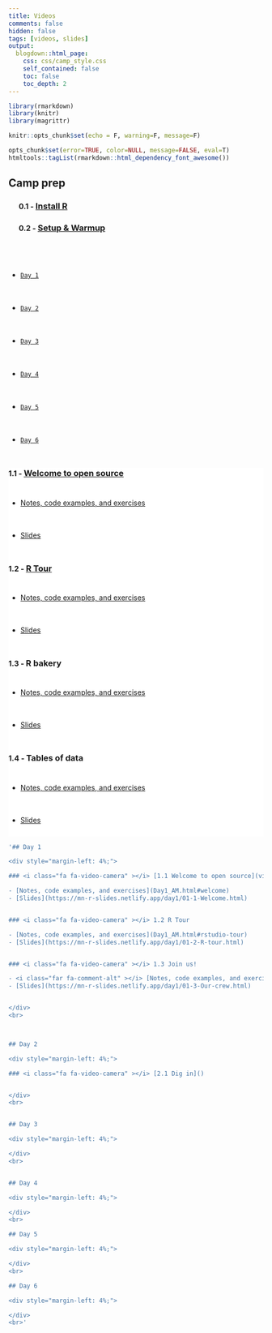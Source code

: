 ```yaml
---
title: Videos
comments: false
hidden: false
tags: [videos, slides]
output: 
  blogdown::html_page: 
    css: css/camp_style.css
    self_contained: false
    toc: false
    toc_depth: 2
---
```



<style> 
.fa {font-size: 24px;}
li {line-height: 4rem !important;}
hr {background: 0;}
</style>


```r
library(rmarkdown)
library(knitr)
library(magrittr)

knitr::opts_chunk$set(echo = F, warning=F, message=F)

opts_chunk$set(error=TRUE, color=NULL, message=FALSE, eval=T)
htmltools::tagList(rmarkdown::html_dependency_font_awesome())
```


## Camp prep

<div style="margin-left: 4%;">

### <i class="fas fa-clipboard" ></i> <span style="font-size: 90%">0.1 - </span> [Install R](install.html) 

### <i class="fas fa-clipboard" ></i> <span style="font-size: 90%">0.2 - </span> [Setup & Warmup]() 

</div>
<br>


<ul class="nav nav-pills" id="myTab" role="tablist" style="margin-top: 18px;">
<li class="nav-item active"><a class="nav-link" id="day1-tab" data-toggle="tab" href="#day1" role="tab" aria-controls="day1" aria-selected="true">`Day 1`</a></li> 
<li class="nav-item"><a class="nav-link" id="day2-tab" data-toggle="tab" href="#day2" role="tab" aria-controls="day2" aria-selected="false">`Day 2`</a></li>
<li class="nav-item"><a class="nav-link" id="day3-tab" data-toggle="tab" href="#day3" role="tab" aria-controls="day3" aria-selected="false">`Day 3`</a></li>
<li class="nav-item"><a class="nav-link" id="day4-tab" data-toggle="tab" href="#day4" role="tab" aria-controls="day4" aria-selected="false">`Day 4`</a></li> 
<li class="nav-item"><a class="nav-link" id="day5-tab" data-toggle="tab" href="#day5" role="tab" aria-controls="day5" aria-selected="false">`Day 5`</a></li> 
<li class="nav-item"><a class="nav-link" id="day6-tab" data-toggle="tab" href="#day6" role="tab" aria-controls="day6" aria-selected="false">`Day 6`</a></li></ul>

<div class="well tab-content" id="myTabContent" style="background-color: white;">
<div class="tab-pane fade active in" id="day1" role="tabpanel" aria-labelledby="day1-tab">

### <i class="fa fa-video-camera" ></i> <span style="font-size: 90%">1.1 - </span> [Welcome to open source](videos/01-1-welcome.html)  
  
- [Notes, code examples, and exercises](Day1.html#welcome) 
- [Slides](https://mn-r-slides.netlify.app/day1/01-1-Welcome.html) 


### <i class="fa fa-video-camera" ></i> <span style="font-size: 90%">1.2 - </span> [R Tour](videos/01-2-r-tour.html) 

- [Notes, code examples, and exercises](Day1.html#rstudio-tour) 
- [Slides](https://mn-r-slides.netlify.app/day1/01-2-R-tour.html) 


### <i class="fa fa-video-camera" ></i> <span style="font-size: 90%">1.3 - </span> R bakery

- [Notes, code examples, and exercises](Day1.html#names-and-things) 
- [Slides](https://mn-r-slides.netlify.app/day1/01-3-R-bakery.html)


### <i class="fa fa-video-camera" ></i> <span style="font-size: 90%">1.4 - </span> Tables of data

- [Notes, code examples, and exercises](Day1.html#tidy-tables) 
- [Slides](https://mn-r-slides.netlify.app/day1/01-4-Tables-and-dataframes.html)

</div>

<div class="tab-pane fade" id="day2" role="tabpanel" aria-labelledby="day2-tab">

</div>

<div class="tab-pane fade" id="day3" role="tabpanel" aria-labelledby="day3-tab">    
</div> 
<div class="tab-pane fade" id="day4" role="tabpanel" aria-labelledby="day4-tab">    
</div> 
<div class="tab-pane fade" id="day5" role="tabpanel" aria-labelledby="day5-tab">    
</div> 
<div class="tab-pane fade" id="day6" role="tabpanel" aria-labelledby="day6-tab"> 

</div>
</div>




```r
'## Day 1

<div style="margin-left: 4%;">

### <i class="fa fa-video-camera" ></i> [1.1 Welcome to open source](videos/01-1-welcome.html)

- [Notes, code examples, and exercises](Day1_AM.html#welcome) 
- [Slides](https://mn-r-slides.netlify.app/day1/01-1-Welcome.html) 


### <i class="fa fa-video-camera" ></i> 1.2 R Tour

- [Notes, code examples, and exercises](Day1_AM.html#rstudio-tour) 
- [Slides](https://mn-r-slides.netlify.app/day1/01-2-R-tour.html) 


### <i class="fa fa-video-camera" ></i> 1.3 Join us!

- <i class="far fa-comment-alt" ></i> [Notes, code examples, and exercises](Day1_AM.html#names-and-things) 
- [Slides](https://mn-r-slides.netlify.app/day1/01-3-Our-crew.html) 


</div>
<br>



## Day 2

<div style="margin-left: 4%;">

### <i class="fa fa-video-camera" ></i> [2.1 Dig in]() 


</div>
<br>


## Day 3

<div style="margin-left: 4%;">

</div>
<br>


## Day 4

<div style="margin-left: 4%;">

</div>
<br>

## Day 5

<div style="margin-left: 4%;">

</div>
<br>

## Day 6

<div style="margin-left: 4%;">

</div>
<br>'
```
